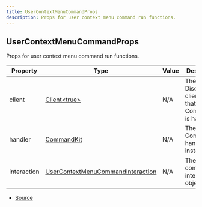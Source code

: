 ```yaml
---
title: UserContextMenuCommandProps
description: Props for user context menu command run functions.
---
```


## UserContextMenuCommandProps

Props for user context menu command run functions.

| Property    | Type                                                                                                                              | Value | Description                                               |
| ----------- | --------------------------------------------------------------------------------------------------------------------------------- | ----- | --------------------------------------------------------- |
| client      | [Client\<true>](https://discord.js.org/docs/packages/discord.js/main/Client:Class)                                                | N/A   | The Discord.js client object that CommandKit is handling. |
| handler     | [CommandKit](/docs/classes/CommandKit)                                                                                            | N/A   | The current CommandKit handler instance.                  |
| interaction | [UserContextMenuCommandInteraction](https://discord.js.org/docs/packages/discord.js/main/UserContextMenuCommandInteraction:Class) | N/A   | The current command interaction object.                   |

- [Source](https://github.com/underctrl-io/commandkit/blob/f8cc07d11d2ae5ed7f529adff1649936223e27b2/packages/commandkit/src/types.ts#L181)
